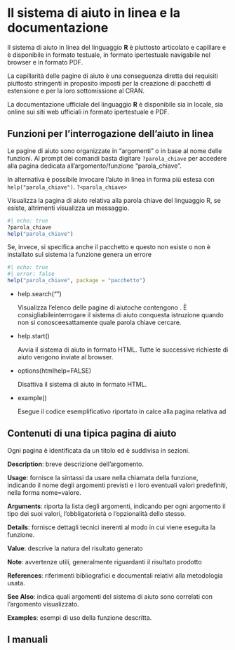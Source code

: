 # Il sistema di aiuto in linea e la documentazione

Il sistema di aiuto in linea del linguaggio **R** è piuttosto articolato e capillare e è disponibile in formato testuale, in formato ipertestuale navigabile nel browser e in formato PDF.

La capillarità delle pagine di aiuto è una conseguenza diretta dei requisiti piuttosto stringenti in proposito imposti per la creazione di pacchetti di estensione e per la loro sottomissione al CRAN.

La documentazione ufficiale del linguaggio **R** è disponibile sia in locale, sia online sui siti web ufficiali in formato ipertestuale e PDF.

## Funzioni per l'interrogazione dell'aiuto in linea

Le pagine di aiuto sono organizzate in "argomenti" o in base al nome delle funzioni. Al prompt dei comandi basta digitare ```?parola_chiave``` per accedere alla pagina dedicata all'argomento/funzione "parola_chiave".

In alternativa è possibile invocare l'aiuto in linea in forma più estesa con ```help("parola_chiave")```.  ```?<parola_chiave>```

  Visualizza la pagina di aiuto relativa alla parola chiave del linguaggio R, se esiste, altrimenti visualizza un messaggio.
  
```r
#| echo: true
?parola_chiave
help("parola_chiave")
```

Se, invece, si specifica anche il pacchetto e questo non esiste o non è installato sul sistema la funzione genera un errore

```r
#| echo: true
#| error: false
help("parola_chiave", package = "pacchetto")
```

  
- help.search("<stringa>") 

  Visualizza l'elenco delle pagine di aiutoche contengono <stringa>. È consigliabileinterrogare il sistema di aiuto conquesta istruzione quando non si conosceesattamente quale parola chiave cercare.
  
- help.start()

  Avvia il sistema di aiuto in formato HTML. Tutte le successive richieste di aiuto vengono inviate al browser.
  
- options(htmlhelp=FALSE)

  Disattiva il sistema di aiuto in formato HTML.
  
- example(<argomento>)

  Esegue il codice esemplificativo riportato in calce alla pagina relativa ad <argomento>

## Contenuti di una tipica pagina di aiuto

Ogni pagina è identificata da un titolo ed è suddivisa in sezioni.

**Description**: breve descrizione dell'argomento.

**Usage**: fornisce la sintassi da usare nella chiamata della funzione, indicando il nome degli argomenti previsti e i loro eventuali valori predefiniti, nella forma nome=valore.

**Arguments**: riporta la lista degli argomenti, indicando per ogni argomento il tipo dei suoi valori, l'obbligatorietà o	l'opzionalità dello stesso.

**Details**: fornisce dettagli tecnici inerenti al modo in cui viene 			eseguita la funzione.

**Value**: descrive la natura del risultato generato

**Note**: avvertenze utili, generalmente riguardanti il risultato prodotto

**References**: riferimenti bibliografici e documentali relativi alla metodologia usata.

**See Also**: indica quali argomenti del sistema di aiuto sono correlati con l'argomento visualizzato.

**Examples**:	esempi di uso della funzione descritta.

## I manuali
